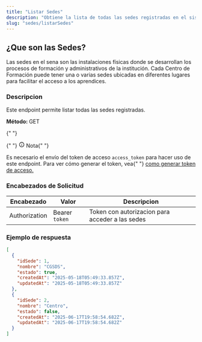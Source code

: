 ```yaml
---
title: "Listar Sedes"
description: "Obtiene la lista de todas las sedes registradas en el sistema."
slug: "sedes/listarSedes"
---
```



<h2>¿Que son las Sedes?</h2>

Las sedes en el sena son las instalaciones físicas donde se desarrollan los procesos de formación y administrativos de la institución. Cada Centro de Formación puede tener una o varias sedes ubicadas en diferentes lugares para facilitar el acceso a los aprendices.

<h3>Descripcion</h3>

Este endpoint permite listar todas las sedes registradas.

<p>
  <strong>Método: </strong>
  <span class="sl-badge success small astro-avdet4wd">GET</span>
</p>

<Tabs>
  <TabItem label="Endpoint">
    <ApiEndpoint url={`${API_BASE_URL}/sedes`} />
  </TabItem>
</Tabs>

<aside aria-label="Nota" class="starlight-aside starlight-aside--note">
  {" "}
  <p class="starlight-aside__title" aria-hidden="true">
    {" "}
    <svg
      aria-hidden="true"
      class="starlight-aside__icon astro-c6vsoqas"
      width="16"
      height="16"
      viewBox="0 0 24 24"
      fill="currentColor"
      style="--sl-icon-size: 1em;"
    >
      <path d="M12 11a1 1 0 0 0-1 1v4a1 1 0 0 0 2 0v-4a1 1 0 0 0-1-1Zm.38-3.92a1 1 0 0 0-.76 0 1 1 0 0 0-.33.21 1.15 1.15 0 0 0-.21.33 1 1 0 0 0 .21 1.09c.097.088.209.16.33.21A1 1 0 0 0 13 8a1.05 1.05 0 0 0-.29-.71 1 1 0 0 0-.33-.21ZM12 2a10 10 0 1 0 0 20 10 10 0 0 0 0-20Zm0 18a8 8 0 1 1 0-16.001A8 8 0 0 1 12 20Z"></path>
    </svg>
    Nota{" "}
  </p>
  Es necesario el envío del token de acceso <code>access_token</code> para hacer
  uso de este endpoint. Para ver cómo generar el token, vea{" "}
  <a href="/usuarios/login">como generar token de acceso.</a>
</aside>

<h3>Encabezados de Solicitud</h3>

| Encabezado    | Valor          | Descripcion                                     |
| ------------- | -------------- | ----------------------------------------------- |
| Authorization | Bearer `token` | Token con autorizacion para acceder a las sedes |

<h3>Ejemplo de respuesta</h3>

<Tabs>
  <TabItem label="Status 200">

```json
[
  {
    "idSede": 1,
    "nombre": "CGSDS",
    "estado": true,
    "createdAt": "2025-05-18T05:49:33.857Z",
    "updatedAt": "2025-05-18T05:49:33.857Z"
  },
  {
    "idSede": 2,
    "nombre": "Centro",
    "estado": false,
    "createdAt": "2025-06-17T19:58:54.682Z",
    "updatedAt": "2025-06-17T19:58:54.682Z"
  }
]
```

  </TabItem>
</Tabs>
